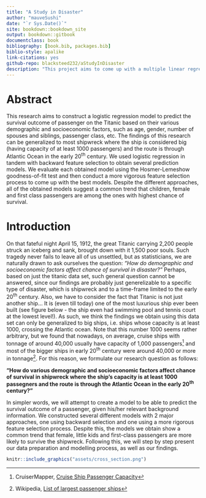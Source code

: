 ```yaml
--- 
title: "A Study in Disaster"
author: "mauveSushi"
date: "`r Sys.Date()`"
site: bookdown::bookdown_site
output: bookdown::gitbook
documentclass: book
bibliography: [book.bib, packages.bib]
biblio-style: apalike
link-citations: yes
github-repo: blacksteed232/aStudyInDisaster
description: "This project aims to come up with a multiple linear regression model to predict the survival status of passengers on the Titanic."
---
```


# Abstract {-}

This research aims to construct a logistic regression model to predict the survival outcome of passenger on the Titanic based on their various demographic and socioeconomic factors, such as age, gender, number of spouses and siblings, passenger class, etc. The findings of this research can be generalized to most shipwreck where the ship is considered big (having capacity of at least 1000 passengers) and the route is through Atlantic Ocean in the early 20^th^ century. We used logistic regression in tandem with backward feature selection to obtain several prediction models. We evaluate each obtained model using the Hosmer-Lemeshow goodness-of-fit test and then conduct a more vigorous feature selection process to come up with the best models. Despite the different approaches, all of the obtained models suggest a common trend that children, female and first class passengers are among the ones with highest chance of survival.


# Introduction {-}

On that fateful night April 15, 1912, the great Titanic carrying 2,200 people struck an iceberg and sank, brought down with it 1,500 poor souls. Such tragedy never fails to leave all of us unsettled, but as statisticians, we are naturally drawn to ask ourselves the question: *"How do demographic and socioeconomic factors affect chance of survival in disaster?"* Perhaps, based on just the titanic data set, such general question cannot be answered, since our findings are probably just generelizable to a specific type of disaster, which is shipwreck and to a time-frame limited to the early 20^th^ century. Also, we have to consider the fact that Titanic is not just another ship... It is (even till today) one of the most luxurious ship ever been built (see figure below - the ship even had swimming pool and tennis court at the lowest level!). As such, we think the findings we obtain using this data set can only be generalized to big ships, i.e. ships whose capacity is at least 1000, crossing the Atlantic ocean. Note that this number 1000 seems rather arbitrary, but we found that nowadays, on average, cruise ships with tonnage of around 40,000 usually have capacity of 1,000 passengers^[CruiserMapper, [Cruise Ship Passenger Capacity](http://www.cruisemapper.com/wiki/761-cruise-ship-passenger-capacity-ratings)] and most of the bigger ships in early 20^th^ century were around 40,000 or more in tonnage^[Wikipedia, [List of largest passenger ships](https://en.wikipedia.org/wiki/List_of_largest_passenger_ships)]. For this reason, we formulate our research question as follows: 

**"How do various demographic and socioeconomic factors affect chance of survival in shipwreck where the ship's capacity is at least 1000 passegners and the route is through the Atlantic Ocean in the early 20^th^ century?"**

In simpler words, we will attempt to create a model to be able to predict the survival outcome of a passenger, given his/her relevant background information. We constructed several different models with 2 major approaches, one using backward selection and one using a more rigorous feature selection process. Despite this, the models we obtain show a common trend that female, little kids and first-class passengers are more likely to survive the shipwreck. Following this, we will step by step present our data preparation and modelling process, as well as our findings.

```r
knitr::include_graphics("assets/cross_section.png")
```


